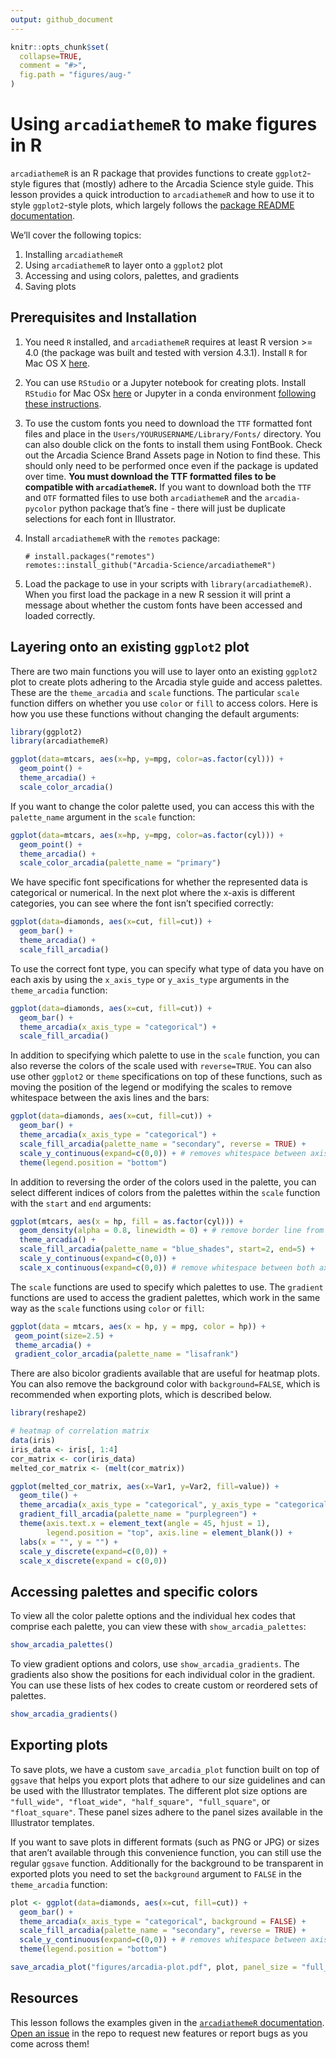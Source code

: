 ```yaml
---
output: github_document
---
```


```r
knitr::opts_chunk$set(
  collapse=TRUE,
  comment = "#>",
  fig.path = "figures/aug-"
)
```

# Using `arcadiathemeR` to make figures in R

`arcadiathemeR` is an R package that provides functions to create `ggplot2`-style figures that (mostly) adhere to the Arcadia Science style guide. This lesson provides a quick introduction to `arcadiathemeR` and how to use it to style `ggplot2`-style plots, which largely follows the [package README documentation](https://github.com/Arcadia-Science/arcadiathemeR?tab=readme-ov-file#arcadiathemer). 

We'll cover the following topics:

1. Installing `arcadiathemeR`
2. Using `arcadiathemeR` to layer onto a `ggplot2` plot
3. Accessing and using colors, palettes, and gradients
4. Saving plots

## Prerequisites and Installation
1. You need `R` installed, and `arcadiathemeR` requires at least R version >= 4.0 (the package was built and tested with version 4.3.1). Install `R` for Mac OS X [here](https://cran.r-project.org/bin/macosx/).
2. You can use `RStudio` or a Jupyter notebook for creating plots. Install `RStudio` for Mac OSx [here](https://posit.co/download/rstudio-desktop/) or Jupyter in a conda environment [following these instructions](https://training.arcadiascience.com/arcadia-users-group/20221024-jupyter-notebooks/lesson/#managing-jupyter-notebook-installations-with-conda).
3. To use the custom fonts you need to download the `TTF` formatted font files and place in the `Users/YOURUSERNAME/Library/Fonts/` directory. You can also double click on the fonts to install them using FontBook. Check out the Arcadia Science Brand Assets page in Notion to find these. This should only need to be performed once even if the package is updated over time. **You must download the TTF formatted files to be compatible with `arcadiathemeR`.** If you want to download both the `TTF` and `OTF` formatted files to use both `arcadiathemeR` and the `arcadia-pycolor` python package that's fine - there will just be duplicate selections for each font in Illustrator. 
4. Install `arcadiathemeR` with the `remotes` package:

    ```
    # install.packages("remotes")
    remotes::install_github("Arcadia-Science/arcadiathemeR")
    ```
5. Load the package to use in your scripts with `library(arcadiathemeR)`. When you first load the package in a new R session it will print a message about whether the custom fonts have been accessed and loaded correctly.

## Layering onto an existing `ggplot2` plot

There are two main functions you will use to layer onto an existing `ggplot2` plot to create plots adhering to the Arcadia style guide and access palettes. These are the `theme_arcadia` and `scale` functions. The particular `scale` function differs on whether you use `color` or `fill` to access colors. Here is how you use these functions without changing the default arguments:

```r
library(ggplot2)
library(arcadiathemeR)

ggplot(data=mtcars, aes(x=hp, y=mpg, color=as.factor(cyl))) +
  geom_point() +
  theme_arcadia() +
  scale_color_arcadia()
```

If you want to change the color palette used, you can access this with the `palette_name` argument in the `scale` function: 

```r
ggplot(data=mtcars, aes(x=hp, y=mpg, color=as.factor(cyl))) +
  geom_point() +
  theme_arcadia() +
  scale_color_arcadia(palette_name = "primary")
```

We have specific font specifications for whether the represented data is categorical or numerical. In the next plot where the x-axis is different categories, you can see where the font isn't specified correctly:
```r
ggplot(data=diamonds, aes(x=cut, fill=cut)) +
  geom_bar() +
  theme_arcadia() +
  scale_fill_arcadia()
```

To use the correct font type, you can specify what type of data you have on each axis by using the `x_axis_type` or `y_axis_type` arguments in the `theme_arcadia` function: 
```r
ggplot(data=diamonds, aes(x=cut, fill=cut)) +
  geom_bar() +
  theme_arcadia(x_axis_type = "categorical") +
  scale_fill_arcadia()
```

In addition to specifying which palette to use in the `scale` function, you can also reverse the colors of the scale used with `reverse=TRUE`. You can also use other `ggplot2` or `theme` specifications on top of these functions, such as moving the position of the legend or modifying the scales to remove whitespace between the axis lines and the bars:
```r
ggplot(data=diamonds, aes(x=cut, fill=cut)) +
  geom_bar() +
  theme_arcadia(x_axis_type = "categorical") +
  scale_fill_arcadia(palette_name = "secondary", reverse = TRUE) +
  scale_y_continuous(expand=c(0,0)) + # removes whitespace between axis and bars
  theme(legend.position = "bottom")
```

In addition to reversing the order of the colors used in the palette, you can select different indices of colors from the palettes within the `scale` function with the `start` and `end` arguments:
```r
ggplot(mtcars, aes(x = hp, fill = as.factor(cyl))) +
  geom_density(alpha = 0.8, linewidth = 0) + # remove border line from filled-in density plots
  theme_arcadia() +
  scale_fill_arcadia(palette_name = "blue_shades", start=2, end=5) +
  scale_y_continuous(expand=c(0,0)) +
  scale_x_continuous(expand=c(0,0)) # remove whitespace between both axes and the plot
```

The `scale` functions are used to specify which palettes to use. The `gradient` functions are used to access the gradient palettes, which work in the same way as the `scale` functions using `color` or `fill`:
```r
ggplot(data = mtcars, aes(x = hp, y = mpg, color = hp)) +
 geom_point(size=2.5) + 
 theme_arcadia() + 
 gradient_color_arcadia(palette_name = "lisafrank")
```

There are also bicolor gradients available that are useful for heatmap plots. You can also remove the background color with `background=FALSE`, which is recommended when exporting plots, which is described below. 
```r
library(reshape2)

# heatmap of correlation matrix
data(iris)
iris_data <- iris[, 1:4]
cor_matrix <- cor(iris_data)
melted_cor_matrix <- (melt(cor_matrix))

ggplot(melted_cor_matrix, aes(x=Var1, y=Var2, fill=value)) +
  geom_tile() +
  theme_arcadia(x_axis_type = "categorical", y_axis_type = "categorical", background = FALSE) +
  gradient_fill_arcadia(palette_name = "purplegreen") + 
  theme(axis.text.x = element_text(angle = 45, hjust = 1),
        legend.position = "top", axis.line = element_blank()) +
  labs(x = "", y = "") +
  scale_y_discrete(expand=c(0,0)) +
  scale_x_discrete(expand = c(0,0))
```

## Accessing palettes and specific colors
To view all the color palette options and the individual hex codes that comprise each palette, you can view these with `show_arcadia_palettes`:
```r
show_arcadia_palettes()
```

To view gradient options and colors, use `show_arcadia_gradients`. The gradients also show the positions for each individual color in the gradient. You can use these lists of hex codes to create custom or reordered sets of palettes.
```r
show_arcadia_gradients()
```

## Exporting plots
To save plots, we have a custom `save_arcadia_plot` function built on top of `ggsave` that helps you export plots that adhere to our size guidelines and can be used with the Illustrator templates. The different plot size options are `"full_wide", "float_wide", "half_square", "full_square"`, or `"float_square"`. These panel sizes adhere to the panel sizes available in the Illustrator templates. 

If you want to save plots in different formats (such as PNG or JPG) or sizes that aren't available through this convenience function, you can still use the regular `ggsave` function. Additionally for the background to be transparent in exported plots you need to set the `background` argument to `FALSE` in the `theme_arcadia` function:
```r
plot <- ggplot(data=diamonds, aes(x=cut, fill=cut)) +
  geom_bar() +
  theme_arcadia(x_axis_type = "categorical", background = FALSE) +
  scale_fill_arcadia(palette_name = "secondary", reverse = TRUE) +
  scale_y_continuous(expand=c(0,0)) + # removes whitespace between axis and bars
  theme(legend.position = "bottom")

save_arcadia_plot("figures/arcadia-plot.pdf", plot, panel_size = "full_square")
```

## Resources
This lesson follows the examples given in the [`arcadiathemeR` documentation](https://github.com/Arcadia-Science/arcadiathemeR/tree/main). [Open an issue](https://github.com/Arcadia-Science/arcadiathemeR/issues) in the repo to request new features or report bugs as you come across them!